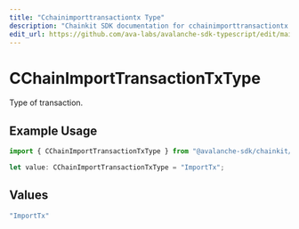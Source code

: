 ```yaml
---
title: "Cchainimporttransactiontx Type"
description: "Chainkit SDK documentation for cchainimporttransactiontx type"
edit_url: https://github.com/ava-labs/avalanche-sdk-typescript/edit/main/chainkit/docs/models/components/cchainimporttransactiontxtype.md
---
```


# CChainImportTransactionTxType

Type of transaction.

## Example Usage

```typescript
import { CChainImportTransactionTxType } from "@avalanche-sdk/chainkit/models/components";

let value: CChainImportTransactionTxType = "ImportTx";
```

## Values

```typescript
"ImportTx"
```